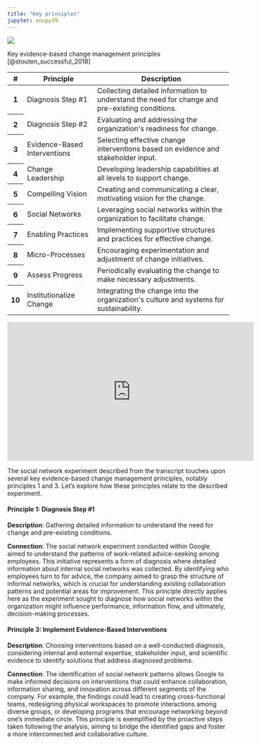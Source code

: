 ```yaml
---
title: "Key principles"
jupyter: envpy39
---
```


![](https://nextforge.com/wp-content/uploads/2018/08/Kotters-8-Steps.jpg)

Key evidence-based change management principles [@stouten_successful_2018]

```{=html}
<div class="table-responsive m-5">
<table class="table table-striped table-hover">
  <thead>
    <tr>
      <th scope="col">#</th>
      <th scope="col">Principle</th>
      <th scope="col">Description</th>
    </tr>
  </thead>
  <tbody>
    <tr>
      <th scope="row">1</th>
      <td>Diagnosis Step #1</td>
      <td>Collecting detailed information to understand the need for change and pre-existing conditions.</td>
    </tr>
    <tr>
      <th scope="row">2</th>
      <td>Diagnosis Step #2</td>
      <td>Evaluating and addressing the organization's readiness for change.</td>
    </tr>
    <tr>
      <th scope="row">3</th>
      <td>Evidence-Based Interventions</td>
      <td>Selecting effective change interventions based on evidence and stakeholder input.</td>
    </tr>
    <tr>
      <th scope="row">4</th>
      <td>Change Leadership</td>
      <td>Developing leadership capabilities at all levels to support change.</td>
    </tr>
    <tr>
      <th scope="row">5</th>
      <td>Compelling Vision</td>
      <td>Creating and communicating a clear, motivating vision for the change.</td>
    </tr>
    <tr>
      <th scope="row">6</th>
      <td>Social Networks</td>
      <td>Leveraging social networks within the organization to facilitate change.</td>
    </tr>
    <tr>
      <th scope="row">7</th>
      <td>Enabling Practices</td>
      <td>Implementing supportive structures and practices for effective change.</td>
    </tr>
    <tr>
      <th scope="row">8</th>
      <td>Micro-Processes</td>
      <td>Encouraging experimentation and adjustment of change initiatives.</td>
    </tr>
    <tr>
      <th scope="row">9</th>
      <td>Assess Progress</td>
      <td>Periodically evaluating the change to make necessary adjustments.</td>
    </tr>
    <tr>
      <th scope="row">10</th>
      <td>Institutionalize Change</td>
      <td>Integrating the change into the organization's culture and systems for sustainability.</td>
    </tr>
  </tbody>
</table>
</div>

```



```{=html}
<iframe width="560" height="315" src="https://www.youtube.com/embed/nLjFTHTgEVU?si=hI8SC-ceCNFQSzk6&amp;start=2091" title="YouTube video player" frameborder="0" allow="accelerometer; autoplay; clipboard-write; encrypted-media; gyroscope; picture-in-picture; web-share" allowfullscreen></iframe>

```

The social network experiment described from the transcript touches upon several key evidence-based change management principles, notably principles 1 and 3. Let's explore how these principles relate to the described experiment.

#### Principle 1: Diagnosis Step #1 {-}

**Description**: Gathering detailed information to understand the need for change and pre-existing conditions.

**Connection**: The social network experiment conducted within Google aimed to understand the patterns of work-related advice-seeking among employees. This initiative represents a form of diagnosis where detailed information about internal social networks was collected. By identifying who employees turn to for advice, the company aimed to grasp the structure of informal networks, which is crucial for understanding existing collaboration patterns and potential areas for improvement. This principle directly applies here as the experiment sought to diagnose how social networks within the organization might influence performance, information flow, and ultimately, decision-making processes.

#### Principle 3: Implement Evidence-Based Interventions {-}

**Description**: Choosing interventions based on a well-conducted diagnosis, considering internal and external expertise, stakeholder input, and scientific evidence to identify solutions that address diagnosed problems.

**Connection**: The identification of social network patterns allows Google to make informed decisions on interventions that could enhance collaboration, information sharing, and innovation across different segments of the company. For example, the findings could lead to creating cross-functional teams, redesigning physical workspaces to promote interactions among diverse groups, or developing programs that encourage networking beyond one's immediate circle. This principle is exemplified by the proactive steps taken following the analysis, aiming to bridge the identified gaps and foster a more interconnected and collaborative culture.